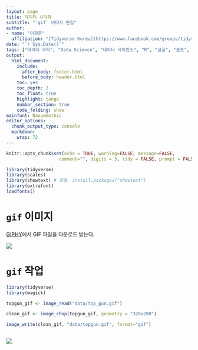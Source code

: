 ```yaml
---
layout: page
title: 데이터 시각화
subtitle: "`gif` 이미지 편집"
author:
- name: "이광춘"
  affiliation: "[Tidyverse Korea](https://www.facebook.com/groups/tidyverse/)"
date: "`r Sys.Date()`"
tags: ["데이터 과학", "Data Science", "데이터 사이언스", "R", "글꼴", "폰트", "systemfont", "gif", "편집"]
output:
  html_document: 
    include:
      after_body: footer.html
      before_body: header.html
    toc: yes
    toc_depth: 2
    toc_float: true
    highlight: tango
    number_section: true
    code_folding: show
mainfont: NanumGothic
editor_options: 
  chunk_output_type: console
  markdown: 
    wrap: 72
---
```


```r
knitr::opts_chunk$set(echo = TRUE, warning=FALSE, message=FALSE,
                    comment="", digits = 3, tidy = FALSE, prompt = FALSE, fig.align = 'center')

library(tidyverse)
library(scales)
library(showtext) # 글꼴, install.packages("showtext")
library(extrafont)
loadfonts()
```

# `gif` 이미지 {#gif-image}

[GIPHY](https://giphy.com/gifs/top-gun-oWi0KKWf0D5Di)에서 GIF 파일을 다운로드 받는다.

![](data/top_gun.gif)

# `gif` 작업 {#gif-image-cleaned}


```r
library(tidyverse)
library(magick)

topgun_gif <- image_read("data/top_gun.gif")

clean_gif <- image_chop(topgun_gif, geometry = "320x200")

image_write(clean_gif, "data/topgun.gif", format="gif")
  
```

![](data/topgun.gif)


